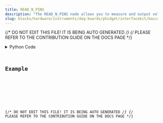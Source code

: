 ```yaml
---
title: READ_N_PINS
description: "The READ_N_PINS node allows you to measure and output voltages from Flexiforce sensors using a Phidget InterfaceKit."
slug: blocks/hardware/instruments/daq-boards/phidget/interfacekit/basic/read-n-pins
---
```


{/* DO NOT EDIT THIS FILE! IT IS BEING AUTO GENERATED */}
{/* PLEASE REFER TO THE CONTRIBUTION GUIDE ON THE DOCS PAGE */}


<PythonDocsDisplay docstring={docstring} />
<details>
<summary>Python Code</summary>



<Code code={pythonCode} lang="py" wrap theme="dracula" />

[Find this Flojoy Block on GitHub](https://github.com/flojoy-ai/blocks/blob/main/blocks/HARDWARE/INSTRUMENTS/DAQ_BOARDS/PHIDGET/INTERFACEKIT/BASIC/READ_N_PINS/READ_N_PINS.py)

</details>

## Example


<GetHelpWidget />


<AppDisplay app={app} blockName="READ_N_PINS" client:visible />


<Example />

{/* DO NOT EDIT THIS FILE! IT IS BEING AUTO GENERATED */}
{/* PLEASE REFER TO THE CONTRIBUTION GUIDE ON THE DOCS PAGE */}
